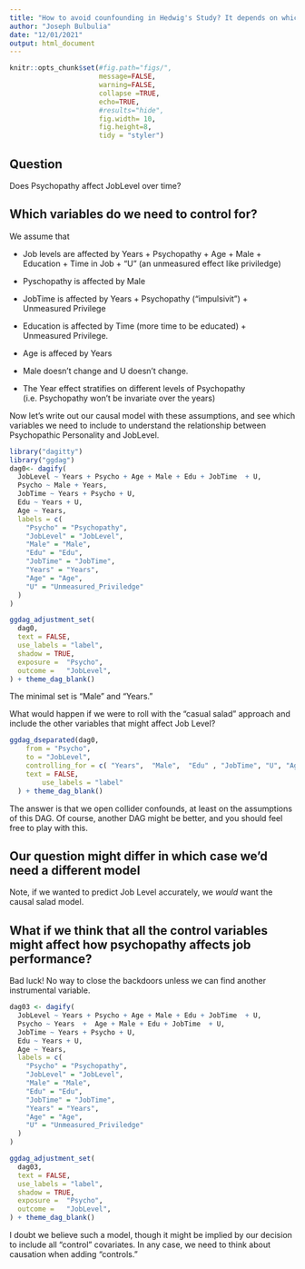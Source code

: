 ```yaml
---
title: "How to avoid counfounding in Hedwig's Study? It depends on which DAG we assume"
author: "Joseph Bulbulia"
date: "12/01/2021"
output: html_document
---
```


```r
knitr::opts_chunk$set(#fig.path="figs/", 
                      message=FALSE, 
                      warning=FALSE,
                      collapse =TRUE,
                      echo=TRUE, 
                      #results="hide", 
                      fig.width= 10,
                      fig.height=8,
                      tidy = "styler")
```
                      
## Question

Does Psychopathy affect JobLevel over time? 


## Which variables do we need to control for?

We assume that 

  - Job levels are affected by Years + Psychopathy + Age + Male + Education + Time in Job + "U" (an unmeasured effect like priviledge)
  
  - Pyschopathy is affected by Male
  
  - JobTime is affected by Years + Psychopathy ("impulsivit") + Unmeasured Privilege
  
  - Education is affected by Time (more time to be educated) + Unmeasured Privilege. 
  
  - Age is affeced by Years
  
  - Male doesn't change and U doesn't change.
  
  - The Year effect stratifies on different levels of Psychopathy (i.e. Psychopathy won't be invariate over the years)


Now let's write out our causal model with these assumptions, and see which variables we need to include to understand the relationship between Psychopathic Personality and JobLevel. 


```r
library("dagitty")
library("ggdag")
dag0<- dagify(
  JobLevel ~ Years + Psycho + Age + Male + Edu + JobTime  + U,
  Psycho ~ Male + Years,
  JobTime ~ Years + Psycho + U,
  Edu ~ Years + U,
  Age ~ Years,
  labels = c(
    "Psycho" = "Psychopathy",
    "JobLevel" = "JobLevel",
    "Male" = "Male",
    "Edu" = "Edu",
    "JobTime" = "JobTime",
    "Years" = "Years",
    "Age" = "Age",
    "U" = "Unmeasured_Priviledge"
  )
) 

ggdag_adjustment_set(
  dag0,
  text = FALSE,
  use_labels = "label",
  shadow = TRUE,
  exposure =  "Psycho",
  outcome =   "JobLevel",
) + theme_dag_blank()
```


The minimal set is "Male" and "Years." 

What would happen if we were to roll with the "casual salad" approach and include the other variables that might affect Job Level? 

```r
ggdag_dseparated(dag0,
    from = "Psycho",
    to = "JobLevel",
    controlling_for = c( "Years",  "Male",  "Edu" , "JobTime", "U", "Age"),
    text = FALSE,
        use_labels = "label"
  ) + theme_dag_blank()

```


The answer is that we open collider confounds, at least on the assumptions of this DAG.  Of course, another DAG might be better, and you should feel free to play with this. 


## Our question might differ in which case we'd need a different model
Note, if we wanted to predict Job Level accurately, we *would* want the causal salad model. 


## What if we think that all the control variables might affect how psychopathy affects job performance?

Bad luck! No way to close the backdoors unless we can find another instrumental variable. 

```r
dag03 <- dagify(
  JobLevel ~ Years + Psycho + Age + Male + Edu + JobTime  + U,
  Psycho ~ Years  +  Age + Male + Edu + JobTime  + U,
  JobTime ~ Years + Psycho + U,
  Edu ~ Years + U,
  Age ~ Years,
  labels = c(
    "Psycho" = "Psychopathy",
    "JobLevel" = "JobLevel",
    "Male" = "Male",
    "Edu" = "Edu",
    "JobTime" = "JobTime",
    "Years" = "Years",
    "Age" = "Age",
    "U" = "Unmeasured_Priviledge"
  )
)

ggdag_adjustment_set(
  dag03,
  text = FALSE,
  use_labels = "label",
  shadow = TRUE,
  exposure =  "Psycho",
  outcome =   "JobLevel",
) + theme_dag_blank()

```

I doubt we believe such a model, though it might be implied by our decision to include all "control" covariates. In any case, we need to think about causation when adding "controls."


<!-- Below is a more complicated version of the same.  -->

<!-- ## Below is ignorable. -->

<!-- We can write more complicated graphs ... but the ideal is the same: just to need to include Male.  -->

<!-- ## Which variables do we need to "control" for confounds? -->


<!-- Our interest is in causation not predictive accuracy.   -->

<!-- For this reason we must take care when including control ariables that obtain unbiasted estimate for the effect of psychopathic personality on promotion. -->

<!-- First we need to find the adjustment set for assessing whether psychopathy predicts promotion.  -->

<!-- ```{r} -->
<!-- if (!require(dagitty)) { -->
<!--   install.packages( "dagitty" ) -->
<!-- } -->

<!-- if (!require(ggdag)) { -->
<!--   install.packages( "ggdag" ) -->
<!-- } -->

<!-- library("dagitty") -->
<!-- library("ggdag") -->
<!-- dag2<-dagify( -->
<!--   Promotion ~  Success0 +  JOBTIME1 + Edu1 + Psycho +  MALE + U, -->
<!--   Success0 ~ JOBTIME0 + Edu0 + MALE + Psycho, -->
<!--   JOBTIME1 ~ JOBTIME0 + Edu1 + Psycho, # impulsivity?  -->
<!--   JOBTIME0 ~  Edu0 + Psycho, -->
<!--   Psycho ~ MALE, # unmeasured variable afffects both success and education  -->
<!--   Success0 ~ U,# unmeasured variable afffects both success and education, call it "priviledge" -->
<!--   Edu0 ~ U, -->
<!--   Edu1 ~ U, -->
<!--   Edu1 ~ Edu0, -->
<!--     labels = c( -->
<!--     "Promotion" = "Promotion", -->
<!--     "Success0" = "Success0", -->
<!--     "JOBTIME1" = "JOBTIME1", -->
<!--     "Edu1" = "Edu1", -->
<!--     "Psycho" = "Psycho", -->
<!--     "MALE" = "MALE", -->
<!--      "U" = "Unmeasured", -->
<!--     "JOBTIME0" = "JOBTIME0", -->
<!--     "Edu0" = "Edu0" -->
<!--     ) -->
<!--   )  -->
<!-- ``` -->


<!-- Plot: -->

<!-- ```{r} -->
<!-- ggdag_adjustment_set(dag2, -->
<!--     text = FALSE, -->
<!--     use_labels = "label", -->
<!--     shadow = TRUE, -->
<!--     exposure =  "Psycho", -->
<!--     outcome =   "Promotion", -->
<!--   ) + theme_dag_blank() -->

<!-- ``` -->

<!-- We observe that to assess the question of which variables to include to assess the effect of pyschopathic personality on promotion we need to condition on Male.  Note that we don not need to include more than Male to assess whether psychopathy predicts promotion, according to this causal DAG.  -->

<!-- We might ask, would including the other variables introduce confounding? After all, we might also want better prediction. The answer is yes. Including the other measures opens confounding from the unmeasured source of success.  -->


<!-- Plot: -->

<!-- ```{r} -->
<!-- ggdag_dseparated(dag2, -->
<!--     from = "Psycho", -->
<!--     to = "Promotion", -->
<!--     controlling_for = c( "Success0" , "U", "MALE", "Edu1","Edu0","JOBTIME0","JOBTIME1"),  -->
<!--     text = FALSE, -->
<!--     use_labels = "label", -->
<!--     collider_lines = TRUE, -->
<!--   ) + theme_dag_blank() -->
<!-- ``` -->


<!-- What if we inlcude only MALE, as our DAG instructed us? The collider confounding closes.  -->

<!-- ```{r} -->
<!-- ggdag_dseparated(dag2, -->
<!--     from = "Psycho", -->
<!--     to = "Promotion", -->
<!--     controlling_for = c( "MALE"),  -->
<!--     text = FALSE, -->
<!--     collider_lines = TRUE, -->
<!--     use_labels = "label") + theme_dag_blank() -->

<!-- ``` -->

<!-- What if we were to include only a subset of "control" variables?  Perhaps adjusting for level of success at baseline is important. Perhaps people at the bottom of the heap will not be promoted as quickly as those at the top, especially if they are psychopaths.  -->


<!-- ```{r} -->
<!-- ggdag_dseparated(dag2, -->
<!--     from = "Psycho", -->
<!--     to = "Promotion", -->
<!--     controlling_for = c( "MALE", "Success0"),  -->
<!--     text = FALSE, -->
<!--     collider_lines = TRUE, -->
<!--     use_labels = "label") + theme_dag_blank() -->

<!-- ``` -->


<!-- We need to close the door.  If we include only MALE we do that. -->

<!-- ```{r} -->
<!-- ggdag_dseparated(dag2, -->
<!--     from = "Psycho", -->
<!--     to = "Promotion", -->
<!--     controlling_for = c( "MALE"),  -->
<!--     text = FALSE, -->
<!--     collider_lines = TRUE, -->
<!--     use_labels = "label") + theme_dag_blank() -->

<!-- ``` -->


<!-- ## Summmary -->
<!-- As of today, my sense is that to understand whether Psychopathy causes promotion, we would be wise to consider only conditioning only on MALE. Doing so closes the backdoor between unmeasured influences on promotion that might also affect previous success that operate differently for those who identify as male and those who do not.  -->

<!-- It is a worry that small changes to a DAG will make big differences to which causal feaures of the worlk we think our results are describing.  -->

<!-- I don't know how close the DAGS I've presented here are to reality. I use them to illustrate the need to proceed with caution when introducing control variables.  -->


<!-- NOTE: -->
<!-- Causal inference gets much more complicated in a heirarchical modelling setting such as ours. -->

<!-- https://bpspsychub.onlinelibrary.wiley.com/doi/abs/10.1111/bmsp.12217 -->



